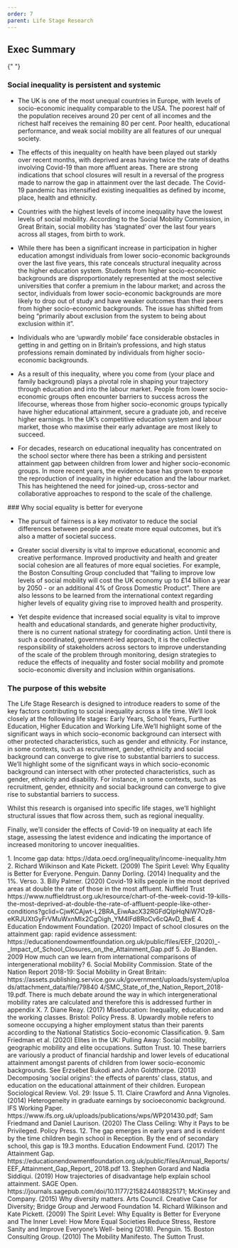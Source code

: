 ```yaml
---
order: 7
parent: Life Stage Research
---
```


<div>

## Exec Summary
</div>
<div>
  {"   "}
</div>
<div>

### Social inequality is persistent and systemic


* The UK is one of the most unequal countries in Europe, with levels of socio-economic
inequality comparable to the USA.<FootnoteLink text="1" /> The poorest half of the population receives around
20 per cent of all incomes and the richest half receives the remaining 80 per cent.<FootnoteLink text="2" />
Poor health, educational performance, and weak social mobility are all features of our
unequal society.

* The effects of this inequality on health have been played out starkly over recent
months, with deprived areas having twice the rate of deaths involving Covid-19 than
more affluent areas<FootnoteLink text="3" />. There are strong indications that school closures will result in a
reversal of the progress made to narrow the gap in attainment over the last decade<FootnoteLink text="4" />.
The Covid-19 pandemic has intensified existing inequalities as defined by income,
place, health and ethnicity.

* Countries with the highest levels of income inequality have the lowest levels of social
mobility.<FootnoteLink text="5" /> According to the Social Mobility Commission, in Great Britain, social mobility
has ‘stagnated’ over the last four years across all stages, from birth to work<FootnoteLink text="6" />.

* While there has been a significant increase in participation in higher education
amongst individuals from lower socio-economic backgrounds over the last five years,
this rate conceals structural inequality across the higher education system. Students
from higher socio-economic backgrounds are disproportionately represented at the
most selective universities that confer a premium in the labour market; and across the
sector, individuals from lower socio-economic backgrounds are more likely to drop out
of study and have weaker outcomes than their peers from higher socio-economic
backgrounds. The issue has shifted from being “primarily about exclusion from the
system to being about exclusion within it”<FootnoteLink text="7" />.

* Individuals who are ‘upwardly mobile’ face considerable obstacles in getting in and
getting on in Britain’s professions,<FootnoteLink text="8" /> and high status professions remain dominated by
individuals from higher socio-economic backgrounds<FootnoteLink text="9" />.

* As a result of this inequality, where you come from (your place and family background)
plays a pivotal role in shaping your trajectory through education and into the labour
market. People from lower socio-economic groups often encounter barriers to success
across the lifecourse,<FootnoteLink text="10" /> whereas those from higher socio-economic groups typically
have higher educational attainment, secure a graduate job, and receive higher
earnings.<FootnoteLink text="11" /> In the UK’s competitive education system and labour market, those who
maximise their early advantage are most likely to succeed.

* For decades, research on educational inequality has concentrated on the school
sector where there has been a striking and persistent attainment gap between
children from lower and higher socio-economic groups.<FootnoteLink text="12" />
In more recent years, the evidence base has grown to expose the reproduction of
inequality in higher education and the labour market. This has heightened the
need for joined-up, cross-sector and collaborative approaches to respond to the
scale of the challenge.
</div>
<div>
### Why social equality is better for everyone


* The pursuit of fairness is a key motivator to reduce the social differences between
people and create more equal outcomes, but it’s also a matter of societal success.

* Greater social diversity is vital to improve educational, economic and creative
performance. <FootnoteLink text="13" /> Improved productivity and health and greater social cohesion are all
features of more equal societies. <FootnoteLink text="14" /> For example, the Boston Consulting Group
concluded that “failing to improve low levels of social mobility will cost the UK
economy up to £14 billion a year by 2050 - or an additional 4% of Gross Domestic
Product”. <FootnoteLink text="15" /> There are also lessons to be learned from the international context
regarding higher levels of equality giving rise to improved health and prosperity.

* Yet despite evidence that increased social equality is vital to improve health
and educational standards, and generate higher productivity, there is no current
national strategy for coordinating action. Until there is such a coordinated,
government-led approach, it is the collective responsibility of stakeholders
across sectors to improve understanding of the scale of the problem through
monitoring, design strategies to reduce the effects of inequality and foster
social mobility and promote socio-economic diversity and inclusion within
organisations.

</div>
<div class="full-span">

### The purpose of this website


The Life Stage Research is designed to introduce readers to some of the key
factors contributing to social inequality across a life time. We’ll look closely
at the following life stages: Early Years, School Years, Further Education,
Higher Education and Working Life.We’ll highlight some of the significant ways
in which socio-economic background can intersect with other protected
characteristics, such as gender and ethnicity. For instance, in some
contexts, such as recruitment, gender, ethnicity and social background can
converge to give rise to substantial barriers to success. We’ll highlight some
of the significant ways in which socio-economic background can intersect with
other protected characteristics, such as gender, ethnicity and disability. For
instance, in some contexts, such as recruitment, gender, ethnicity and social
background can converge to give rise to substantial barriers to success.

Whilst this research is organised into specific life stages, we’ll highlight
structural issues that flow across them, such as regional inequality.

Finally, we’ll consider the effects of Covid-19 on inequality at each life
stage, assessing the latest evidence and indicating the importance of increased
monitoring to uncover inequalities.

</div>

<Footnotes>
  1. Income gap data: https://data.oecd.org/inequality/income-inequality.htm
  2. Richard Wilkinson and Kate Pickett. (2009) The Spirit Level: Why Equality is Better for Everyone. Penguin. Danny Dorling. (2014) Inequality and the 1%. Verso.
  3. Billy Palmer. (2020) Covid-19 kills people in the most deprived areas at double the rate of those in the most affluent. Nuffield Trust https://www.nuffieldtrust.org.uk/resource/chart-of-the-week-covid-19-kills-the-most-deprived-at-double-the-rate-of-affluent-people-like-other-conditions?gclid=CjwKCAjwt-L2BRA_EiwAacX32RGFdQIpHqNiW7Oz8-eKRJUXtGyFrVMuWxnMIx2CgOigh_YM4lFd8RoCv6cQAvD_BwE
  4. Education Endowment Foundation. (2020) Impact of school closures on the attainment gap: rapid evidence assessment: https://educationendowmentfoundation.org.uk/public/files/EEF_(2020)_-_Impact_of_School_Closures_on_the_Attainment_Gap.pdf
  5. Jo Blanden. 2009 How much can we learn from international comparisons of intergenerational mobility?
  6. Social Mobility Commission. State of the Nation Report 2018-19: Social Mobility in Great Britain:
  https://assets.publishing.service.gov.uk/government/uploads/system/uploads/attachment_data/file/79840
  4/SMC_State_of_the_Nation_Report_2018-19.pdf. There is much debate around the way in which
  intergenerational mobility rates are calculated and therefore this is addressed further in appendix X.
  7. Diane Reay. (2017) Miseducation: Inequality, education and the working classes. Bristol: Policy Press.
  8. Upwardly mobile refers to someone occupying a higher employment status than their parents according
  to the National Statistics Socio-economic Classification.
  9. Sam Friedman et al. (2020) Elites in the UK: Pulling Away: Social mobility, geographic mobility and elite
  occupations. Sutton Trust.
  10. These barriers are variously a product of financial hardship and lower levels of educational attainment
  amongst parents of children from lower socio-economic backgrounds. See Erzsébet Bukodi and John
  Goldthorpe. (2013) Decomposing ‘social origins’: the effects of parents’ class, status, and education on
  the educational attainment of their children. European Sociological Review. Vol. 29: Issue 5.
  11. Claire Crawford and Anna Vignoles. (2014) Heterogeneity in graduate earnings by socioeconomic
  background. IFS Working Paper. https://www.ifs.org.uk/uploads/publications/wps/WP201430.pdf; Sam
  Friedmand and Daniel Laurison. (2020) The Class Ceiling: Why it Pays to be Privileged. Policy Press.
  12. The gap emerges in early years and is evident by the time children begin school in Reception. By the
  end of secondary school, this gap is 19.3 months. Education Endowment Fund. (2017) The Attainment
  Gap.
  https://educationendowmentfoundation.org.uk/public/files/Annual_Reports/EEF_Attainment_Gap_Report_
  2018.pdf
  13. Stephen Gorard and Nadia Siddiqui. (2019) How trajectories of disadvantage help explain school
  attainment. SAGE Open. https://journals.sagepub.com/doi/10.1177/2158244018825171; McKinsey and
  Company. (2015) Why diversity matters. Arts Council. Creative Case for Diversity; Bridge Group and
  Jerwood Foundation
  14. Richard Wilkinson and Kate Pickett. (2009) The Spirit Level: Why Equality is Better for Everyone and
  The Inner Level: How More Equal Societies Reduce Stress, Restore Sanity and Improve Everyone’s Well-
  being (2018). Penguin.
  15. Boston Consulting Group. (2010) The Mobility Manifesto. The Sutton Trust.
</Footnotes>